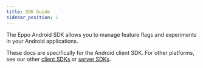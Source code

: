 ```yaml
---
title: SDK Guide
sidebar_position: 1
---
```


The Eppo Android SDK allows you to manage feature flags and experiments in your Android applications.

<div className="feature-card-container">
  <FeatureCard 
    title="SDK Quickstart" 
    description="Install the SDK and create a basic feature flag"
    link="/sdks/client-sdks/android/quickstart"
    iconSrc="/img/what-is-eppo/feature-flag.svg"
  />
  <FeatureCard 
    title="Github"
    description="View the source code on Github."
    link="https://github.com/Eppo-exp/android-sdk"
    iconSrc="/img/sdk-overviews/github-mark.svg"
  />
</div>

These docs are specifically for the Android client SDK. For other platforms, see our other [client SDKs](/sdks/client-sdks) or [server SDKs](/sdks/server-sdks). 
